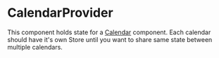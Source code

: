 # CalendarProvider

This component holds state for a [Calendar](./calendar) component. Each calendar should have it's own Store until you want to
share same state between multiple calendars.
